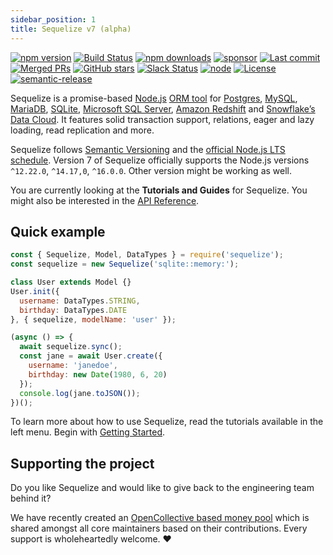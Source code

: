 ```yaml
---
sidebar_position: 1
title: Sequelize v7 (alpha)
---
```


[![npm version](https://badgen.net/npm/v/sequelize)](https://www.npmjs.com/package/sequelize)
[![Build Status](https://github.com/sequelize/sequelize/workflows/CI/badge.svg)](https://github.com/sequelize/sequelize/actions?query=workflow%3ACI)
[![npm downloads](https://badgen.net/npm/dm/sequelize)](https://www.npmjs.com/package/sequelize)
[![sponsor](https://img.shields.io/opencollective/all/sequelize?label=sponsors)](https://opencollective.com/sequelize)
[![Last commit](https://badgen.net/github/last-commit/sequelize/sequelize/main)](https://github.com/sequelize/sequelize)
[![Merged PRs](https://badgen.net/github/merged-prs/sequelize/sequelize)](https://github.com/sequelize/sequelize)
[![GitHub stars](https://badgen.net/github/stars/sequelize/sequelize)](https://github.com/sequelize/sequelize)
[![Slack Status](http://sequelize-slack.herokuapp.com/badge.svg)](http://sequelize-slack.herokuapp.com/)
[![node](https://badgen.net/npm/node/sequelize)](https://www.npmjs.com/package/sequelize)
[![License](https://badgen.net/github/license/sequelize/sequelize)](https://github.com/sequelize/sequelize/blob/main/LICENSE)
[![semantic-release](https://img.shields.io/badge/%20%20%F0%9F%93%A6%F0%9F%9A%80-semantic--release-e10079.svg)](https://github.com/semantic-release/semantic-release)

Sequelize is a promise-based [Node.js](https://nodejs.org/en/about/) [ORM tool](https://en.wikipedia.org/wiki/Object-relational_mapping) for [Postgres](https://en.wikipedia.org/wiki/PostgreSQL), [MySQL](https://en.wikipedia.org/wiki/MySQL), [MariaDB](https://en.wikipedia.org/wiki/MariaDB), [SQLite](https://en.wikipedia.org/wiki/SQLite), [Microsoft SQL Server](https://en.wikipedia.org/wiki/Microsoft_SQL_Server), [Amazon Redshift](https://docs.aws.amazon.com/redshift/index.html) and [Snowflake’s Data Cloud](https://docs.snowflake.com/en/user-guide/intro-key-concepts.html). It features solid transaction support, relations, eager and lazy loading, read replication and more.

Sequelize follows [Semantic Versioning](http://semver.org) and the [official Node.js LTS schedule](https://nodejs.org/en/about/releases/). Version 7 of Sequelize officially supports the Node.js versions `^12.22.0`, `^14.17,0`, `^16.0.0`. Other version might be working as well.

You are currently looking at the **Tutorials and Guides** for Sequelize. You might also be interested in the [API Reference](pathname:///api/).

## Quick example

```js
const { Sequelize, Model, DataTypes } = require('sequelize');
const sequelize = new Sequelize('sqlite::memory:');

class User extends Model {}
User.init({
  username: DataTypes.STRING,
  birthday: DataTypes.DATE
}, { sequelize, modelName: 'user' });

(async () => {
  await sequelize.sync();
  const jane = await User.create({
    username: 'janedoe',
    birthday: new Date(1980, 6, 20)
  });
  console.log(jane.toJSON());
})();
```

To learn more about how to use Sequelize, read the tutorials available in the left menu. Begin with [Getting Started](manual/getting-started.html).

## Supporting the project

Do you like Sequelize and would like to give back to the engineering team behind it?

We have recently created an [OpenCollective based money pool](https://opencollective.com/sequelize) which is shared amongst all core maintainers based on their contributions. Every support is wholeheartedly welcome. ❤️
